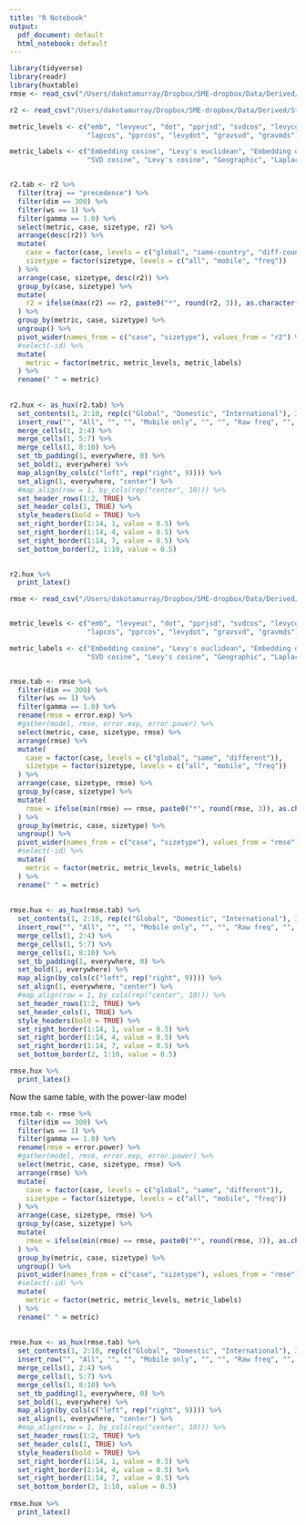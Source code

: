 ```yaml
---
title: "R Notebook"
output:
  pdf_document: default
  html_notebook: default
---
```



```r
library(tidyverse)
library(readr)
library(huxtable)
rmse <- read_csv("/Users/dakotamurray/Dropbox/SME-dropbox/Data/Derived/Stat/aggregate_rmse.csv")
```




```r
r2 <- read_csv("/Users/dakotamurray/Dropbox/SME-dropbox/Data/Derived/Stat/aggregate_r2.csv")

metric_levels <- c("emb", "levyeuc", "dot", "pprjsd", "svdcos", "levycos", "geo",
                   "lapcos", "pprcos", "levydot", "gravsvd", "gravmds")

metric_labels <- c("Embedding cosine", "Levy's euclidean", "Embedding dot", "PPR JSD", 
                   "SVD cosine", "Levy's cosine", "Geographic", "Laplacian cosine", "PPR cosine", "Levy's dot", "Gravity SVD cosine", "Gravity MDS euclidean")


r2.tab <- r2 %>%
  filter(traj == "precedence") %>%
  filter(dim == 300) %>%
  filter(ws == 1) %>%
  filter(gamma == 1.0) %>%
  select(metric, case, sizetype, r2) %>%
  arrange(desc(r2)) %>%
  mutate(
    case = factor(case, levels = c("global", "same-country", "diff-country")),
    sizetype = factor(sizetype, levels = c("all", "mobile", "freq"))
  ) %>%
  arrange(case, sizetype, desc(r2)) %>%
  group_by(case, sizetype) %>%
  mutate(
    r2 = ifelse(max(r2) == r2, paste0("*", round(r2, 3)), as.character(round(r2, 3)))
  ) %>%
  group_by(metric, case, sizetype) %>%
  ungroup() %>%
  pivot_wider(names_from = c("case", "sizetype"), values_from = "r2") %>%
  #select(-id) %>%
  mutate(
    metric = factor(metric, metric_levels, metric_labels)
  ) %>%
  rename(" " = metric)
  
  
r2.hux <- as_hux(r2.tab) %>%
  set_contents(1, 2:10, rep(c("Global", "Domestic", "International"), 3)) %>%
  insert_row("", "All", "", "", "Mobile only", "", "", "Raw freq", "", "", after = 0) %>% 
  merge_cells(1, 2:4) %>% 
  merge_cells(1, 5:7) %>% 
  merge_cells(1, 8:10) %>%
  set_tb_padding(1, everywhere, 0) %>% 
  set_bold(1, everywhere) %>%
  map_align(by_cols(c("left", rep("right", 9)))) %>%
  set_align(1, everywhere, "center") %>% 
  #map_align(row = 1, by_cols(rep("center", 10))) %>%
  set_header_rows(1:2, TRUE) %>% 
  set_header_cols(1, TRUE) %>% 
  style_headers(bold = TRUE) %>%
  set_right_border(1:14, 1, value = 0.5) %>%
  set_right_border(1:14, 4, value = 0.5) %>%
  set_right_border(1:14, 7, value = 0.5) %>%
  set_bottom_border(2, 1:10, value = 0.5)
  

r2.hux %>%
  print_latex()
```


```r
rmse <- read_csv("/Users/dakotamurray/Dropbox/SME-dropbox/Data/Derived/Stat/aggregate_rmse.csv")


metric_levels <- c("emb", "levyeuc", "dot", "pprjsd", "svdcos", "levycos", "geo",
                   "lapcos", "pprcos", "levydot", "gravsvd", "gravmds")

metric_labels <- c("Embedding cosine", "Levy's euclidean", "Embedding dot", "PPR JSD", 
                   "SVD cosine", "Levy's cosine", "Geographic", "Laplacian cosine", "PPR cosine", "Levy's dot", "Gravity SVD cosine", "Gravity MDS euclidean")


rmse.tab <- rmse %>%
  filter(dim == 300) %>%
  filter(ws == 1) %>%
  filter(gamma == 1.0) %>%
  rename(rmse = error.exp) %>%
  #gather(model, rmse, error.exp, error.power) %>%
  select(metric, case, sizetype, rmse) %>%
  arrange(rmse) %>%
  mutate(
    case = factor(case, levels = c("global", "same", "different")),
    sizetype = factor(sizetype, levels = c("all", "mobile", "freq"))
  ) %>%
  arrange(case, sizetype, rmse) %>%
  group_by(case, sizetype) %>%
  mutate(
    rmse = ifelse(min(rmse) == rmse, paste0("*", round(rmse, 3)), as.character(round(rmse, 3)))
  ) %>%
  group_by(metric, case, sizetype) %>%
  ungroup() %>%
  pivot_wider(names_from = c("case", "sizetype"), values_from = "rmse") %>%
  #select(-id) %>%
  mutate(
    metric = factor(metric, metric_levels, metric_labels)
  ) %>%
  rename(" " = metric)
  
  
rmse.hux <- as_hux(rmse.tab) %>%
  set_contents(1, 2:10, rep(c("Global", "Domestic", "International"), 3)) %>%
  insert_row("", "All", "", "", "Mobile only", "", "", "Raw freq", "", "", after = 0) %>% 
  merge_cells(1, 2:4) %>% 
  merge_cells(1, 5:7) %>% 
  merge_cells(1, 8:10) %>%
  set_tb_padding(1, everywhere, 0) %>% 
  set_bold(1, everywhere) %>%
  map_align(by_cols(c("left", rep("right", 9)))) %>%
  set_align(1, everywhere, "center") %>% 
  #map_align(row = 1, by_cols(rep("center", 10))) %>%
  set_header_rows(1:2, TRUE) %>% 
  set_header_cols(1, TRUE) %>% 
  style_headers(bold = TRUE) %>%
  set_right_border(1:14, 1, value = 0.5) %>%
  set_right_border(1:14, 4, value = 0.5) %>%
  set_right_border(1:14, 7, value = 0.5) %>%
  set_bottom_border(2, 1:10, value = 0.5)

rmse.hux %>%
  print_latex()

```


Now the same table, with the power-law model
```r
rmse.tab <- rmse %>%
  filter(dim == 300) %>%
  filter(ws == 1) %>%
  filter(gamma == 1.0) %>%
  rename(rmse = error.power) %>%
  #gather(model, rmse, error.exp, error.power) %>%
  select(metric, case, sizetype, rmse) %>%
  arrange(rmse) %>%
  mutate(
    case = factor(case, levels = c("global", "same", "different")),
    sizetype = factor(sizetype, levels = c("all", "mobile", "freq"))
  ) %>%
  arrange(case, sizetype, rmse) %>%
  group_by(case, sizetype) %>%
  mutate(
    rmse = ifelse(min(rmse) == rmse, paste0("*", round(rmse, 3)), as.character(round(rmse, 3)))
  ) %>%
  group_by(metric, case, sizetype) %>%
  ungroup() %>%
  pivot_wider(names_from = c("case", "sizetype"), values_from = "rmse") %>%
  #select(-id) %>%
  mutate(
    metric = factor(metric, metric_levels, metric_labels)
  ) %>%
  rename(" " = metric)
  
  
rmse.hux <- as_hux(rmse.tab) %>%
  set_contents(1, 2:10, rep(c("Global", "Domestic", "International"), 3)) %>%
  insert_row("", "All", "", "", "Mobile only", "", "", "Raw freq", "", "", after = 0) %>% 
  merge_cells(1, 2:4) %>% 
  merge_cells(1, 5:7) %>% 
  merge_cells(1, 8:10) %>%
  set_tb_padding(1, everywhere, 0) %>% 
  set_bold(1, everywhere) %>%
  map_align(by_cols(c("left", rep("right", 9)))) %>%
  set_align(1, everywhere, "center") %>% 
  #map_align(row = 1, by_cols(rep("center", 10))) %>%
  set_header_rows(1:2, TRUE) %>% 
  set_header_cols(1, TRUE) %>% 
  style_headers(bold = TRUE) %>%
  set_right_border(1:14, 1, value = 0.5) %>%
  set_right_border(1:14, 4, value = 0.5) %>%
  set_right_border(1:14, 7, value = 0.5) %>%
  set_bottom_border(2, 1:10, value = 0.5)
  
rmse.hux %>%
  print_latex()
```